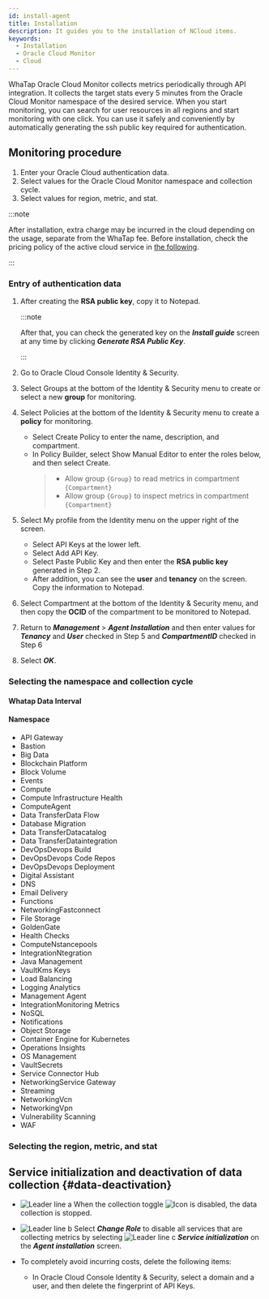 ```yaml
---
id: install-agent
title: Installation
description: It guides you to the installation of NCloud items.
keywords:
  - Installation
  - Oracle Cloud Monitor
  - Cloud
---
```



WhaTap Oracle Cloud Monitor collects metrics periodically through API integration. It collects the target stats every 5 minutes from the Oracle Cloud Monitor namespace of the desired service. When you start monitoring, you can search for user resources in all regions and start monitoring with one click. You can use it safely and conveniently by automatically generating the ssh public key required for authentication. 


<Createprojectcloud />

## Monitoring procedure

1. Enter your Oracle Cloud authentication data.
2. Select values for the Oracle Cloud Monitor namespace and collection cycle.
3. Select values for region, metric, and stat.

:::note

After installation, extra charge may be incurred in the cloud depending on the usage, separate from the WhaTap fee. Before installation, check the pricing policy of the active cloud service in [the following](https://www.oracle.com/kr/cloud/price-list/).

:::

### Entry of authentication data

<ImgLang img='oci-install.png' desc='OCI Monitor' />

1. After creating the **RSA public key**, copy it to Notepad. 

   :::note

   After that, you can check the generated key on the **_Install guide_** screen at any time by clicking **_Generate RSA Public Key_**.

   :::

2. Go to Oracle Cloud Console Identity & Security. 

3. Select Groups at the bottom of the Identity & Security menu to create or select a new **group** for monitoring.

4. Select Policies at the bottom of the Identity & Security menu to create a **policy** for monitoring.

   - Select Create Policy to enter the name, description, and compartment.
   - In Policy Builder, select Show Manual Editor to enter the roles below, and then select Create.
     > - Allow group `{Group}` to read metrics in compartment `{Compartment}`
     > - Allow group `{Group}` to inspect metrics in compartment `{Compartment}`

5. Select My profile from the Identity menu on the upper right of the screen. 

   - Select API Keys at the lower left.
   - Select Add API Key.
   - Select Paste Public Key and then enter the **RSA public key** generated in Step 2.
   - After addition, you can see the **user** and **tenancy** on the screen. Copy the information to Notepad.

6. Select Compartment at the bottom of the Identity & Security menu, and then copy the **OCID** of the compartment to be monitored to Notepad.

7. Return to **_Management_** > **_Agent Installation_** and then enter values for **_Tenancy_** and **_User_** checked in Step 5 and **_CompartmentID_** checked in Step 6

8. Select **_OK_**.

### Selecting the namespace and collection cycle


<Namespacecollect />

#### Whatap Data Interval


<Collectingperiod />

#### Namespace

- API Gateway
- Bastion
- Big Data
- Blockchain Platform
- Block Volume
- Events
- Compute
- Compute Infrastructure Health
- ComputeAgent
- Data TransferData Flow
- Database Migration
- Data TransferDatacatalog
- Data TransferDataintegration
- DevOpsDevops Build
- DevOpsDevops Code Repos
- DevOpsDevops Deployment
- Digital Assistant
- DNS
- Email Delivery
- Functions
- NetworkingFastconnect
- File Storage
- GoldenGate
- Health Checks
- ComputeNstancepools
- IntegrationNtegration
- Java Management
- VaultKms Keys
- Load Balancing
- Logging Analytics
- Management Agent
- IntegrationMonitoring Metrics
- NoSQL
- Notifications
- Object Storage
- Container Engine for Kubernetes
- Operations Insights
- OS Management
- VaultSecrets
- Service Connector Hub
- NetworkingService Gateway
- Streaming
- NetworkingVcn
- NetworkingVpn
- Vulnerability Scanning
- WAF

### Selecting the region, metric, and stat


<Regionmetricstats />

<ImgLang img='oci_region.png' desc='Oracle Cloud Monitor - Region, Metric, Stats' />

## Service initialization and deactivation of data collection {#data-deactivation}

<ImgLang img='cloud-deact.png' desc='비활성화 및 서비스 초기화 sc' />

- ![Leader line a](/img/char-a.svg) When the collection toggle ![Icon](/img/ic-toggle-off.svg) is disabled, the data collection is stopped.

- ![Leader line b](/img/char-b.svg) Select **_Change Role_** to disable all services that are collecting metrics by selecting ![Leader line c](/img/char-c.svg) **_Service initialization_** on the **_Agent installation_** screen.

- To completely avoid incurring costs, delete the following items: 

  - In Oracle Cloud Console Identity & Security, select a domain and a user, and then delete the fingerprint of API Keys.

